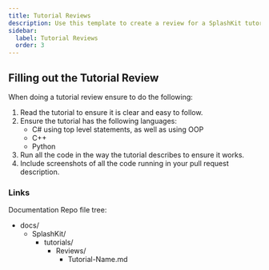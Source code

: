 ```yaml
---
title: Tutorial Reviews
description: Use this template to create a review for a SplashKit tutorial.
sidebar:
  label: Tutorial Reviews
  order: 3
---
```



## Filling out the Tutorial Review

When doing a tutorial review ensure to do the following:

<Steps>

1. Read the tutorial to ensure it is clear and easy to follow.
2. Ensure the tutorial has the following languages:
   - C# using top level statements, as well as using OOP
   - C++
   - Python
3. Run all the code in the way the tutorial describes to ensure it works.
4. Include screenshots of all the code running in your pull request description.

</Steps>

### Links

Documentation Repo file tree:

<FileTree>

- docs/
  - SplashKit/
    - tutorials/
      - Reviews/
        - Tutorial-Name.md

</FileTree>

<LinkCard
  title="Documentation Repo"
  description="The repository for the SplashKit Tutorial review files."
  href="https://github.com/thoth-tech/documentation"
/>
<LinkCard
  title="How to Create a Pull Request"
  description="The guide on how to create a pull request."
  href="/products/splashkit/splashkit-website/onboarding/03-pull-request"
/>
<LinkCard
  title="Pull Request Template"
  description="The template for creating a pull request."
  href="/products/splashkit/splashkit-website/onboarding/04-pull-request-template"
/>
<LinkCard
  title="Peer Review Guide"
  description="The guide on how to do a peer review within the SplashKit Team."
  href="/products/splashkit/splashkit-website/onboarding/05-peer-review"
/>
